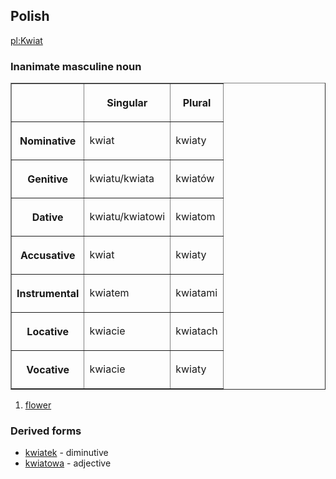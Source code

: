 ==Polish==
[[pl:Kwiat]]
===Inanimate masculine noun===
<table border=1>
<tr><th><th>Singular<th>Plural</tr>
<tr><th>Nominative<td>kwiat<td>kwiaty</tr>
<tr><th>Genitive<td>kwiatu/kwiata<td>kwiatów</tr>
<tr><th>Dative<td>kwiatu/kwiatowi<td>kwiatom</tr>
<tr><th>Accusative<td>kwiat<td>kwiaty</tr>
<tr><th>Instrumental<td>kwiatem<td>kwiatami</tr>
<tr><th>Locative<td>kwiacie<td>kwiatach</tr>
<tr><th>Vocative<td>kwiacie<td>kwiaty</tr>
</table>
#[[flower]]

===Derived forms===
*[[kwiatek]] - diminutive
*[[Polish word - kwiatowa|kwiatowa]] - adjective